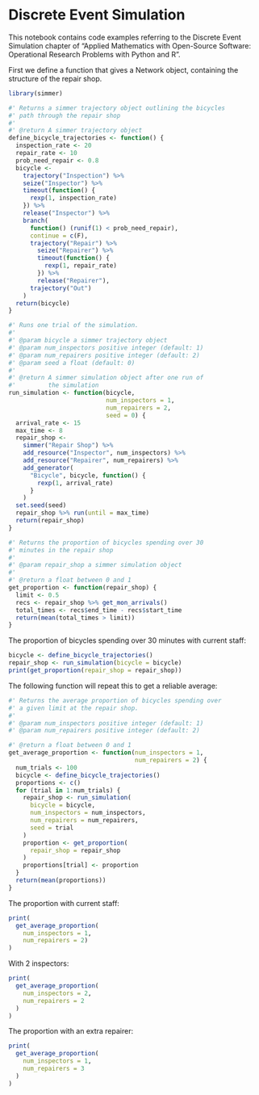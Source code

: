 # Discrete Event Simulation

This notebook contains code examples referring to the Discrete Event Simulation chapter of "Applied Mathematics with Open-Source Software: Operational Research Problems
with Python and R".

First we define a function that gives a Network object, containing the structure of the repair shop.

```R
library(simmer)

#' Returns a simmer trajectory object outlining the bicycles
#' path through the repair shop
#'
#' @return A simmer trajectory object
define_bicycle_trajectories <- function() {
  inspection_rate <- 20
  repair_rate <- 10
  prob_need_repair <- 0.8
  bicycle <-
    trajectory("Inspection") %>%
    seize("Inspector") %>%
    timeout(function() {
      rexp(1, inspection_rate)
    }) %>%
    release("Inspector") %>%
    branch(
      function() (runif(1) < prob_need_repair),
      continue = c(F),
      trajectory("Repair") %>%
        seize("Repairer") %>%
        timeout(function() {
          rexp(1, repair_rate)
        }) %>%
        release("Repairer"),
      trajectory("Out")
    )
  return(bicycle)
}
```


```R
#' Runs one trial of the simulation.
#'
#' @param bicycle a simmer trajectory object
#' @param num_inspectors positive integer (default: 1)
#' @param num_repairers positive integer (default: 2)
#' @param seed a float (default: 0)
#'
#' @return A simmer simulation object after one run of
#'         the simulation
run_simulation <- function(bicycle,
                           num_inspectors = 1,
                           num_repairers = 2,
                           seed = 0) {
  arrival_rate <- 15
  max_time <- 8
  repair_shop <-
    simmer("Repair Shop") %>%
    add_resource("Inspector", num_inspectors) %>%
    add_resource("Repairer", num_repairers) %>%
    add_generator(
      "Bicycle", bicycle, function() {
        rexp(1, arrival_rate)
      }
    )
  set.seed(seed)
  repair_shop %>% run(until = max_time)
  return(repair_shop)
}
```

```R
#' Returns the proportion of bicycles spending over 30
#' minutes in the repair shop
#'
#' @param repair_shop a simmer simulation object
#'
#' @return a float between 0 and 1
get_proportion <- function(repair_shop) {
  limit <- 0.5
  recs <- repair_shop %>% get_mon_arrivals()
  total_times <- recs$end_time - recs$start_time
  return(mean(total_times > limit))
}
```

The proportion of bicycles spending over 30 minutes 
with current staff:

```R
bicycle <- define_bicycle_trajectories()
repair_shop <- run_simulation(bicycle = bicycle)
print(get_proportion(repair_shop = repair_shop))
```

The following function will repeat this to get a reliable average:

```R
#' Returns the average proportion of bicycles spending over
#' a given limit at the repair shop.
#'
#' @param num_inspectors positive integer (default: 1)
#' @param num_repairers positive integer (default: 2)

#' @return a float between 0 and 1
get_average_proportion <- function(num_inspectors = 1,
                                   num_repairers = 2) {
  num_trials <- 100
  bicycle <- define_bicycle_trajectories()
  proportions <- c()
  for (trial in 1:num_trials) {
    repair_shop <- run_simulation(
      bicycle = bicycle,
      num_inspectors = num_inspectors,
      num_repairers = num_repairers,
      seed = trial
    )
    proportion <- get_proportion(
      repair_shop = repair_shop
    )
    proportions[trial] <- proportion
  }
  return(mean(proportions))
}

```

The proportion with current staff:

```R
print(
  get_average_proportion(
    num_inspectors = 1,
    num_repairers = 2)
)
```


With 2 inspectors:

```R
print(
  get_average_proportion(
    num_inspectors = 2,
    num_repairers = 2
  )
)
```

The proportion with an extra repairer:


```R
print(
  get_average_proportion(
    num_inspectors = 1,
    num_repairers = 3
  )
)
```
